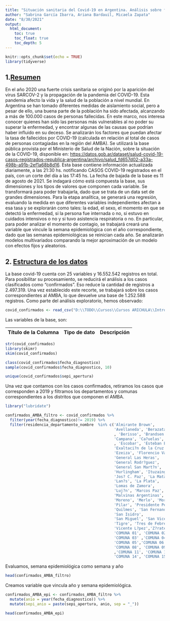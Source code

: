 ```yaml
---
title: "Situación sanitaria del Covid-19 en Argentina. Análisis sobre fallecidos de Covid-19 en AMBA"
author: "Sabrina García Ibarra, Ariana Bardauil, Micaela Zapata"
date: "8/30/2021"
output:
  html_document:
    toc: true
    toc_float: true
    toc_depth: 5
---
```


```r
knitr::opts_chunk$set(echo = TRUE)
library(tidyverse)
```

## 1.[**Resumen**]{.ul}

En el año 2020 una fuerte crisis sanitaria se originó por la aparición del virus SARCOV-2 y la propagación de la pandemia del COVID-19.
Esta pandemia afecto la vida y la salud de la población a nivel mundial.
En Argentina se han tomado diferentes medidas de aislamiento social, pero a pesar de ello, una buena parte de la población ha sido afectada, alcanzando a más de 100.000 casos de personas fallecidas.
En este marco, nos interesa conocer quienes han sido las personas más vulnerables al no poder su superar la enfermedad, y encontrar algunas de las causas que podrían haber influido en su deceso.
Se analizarán los factores que puedan afectar la tasa de fallecidos por COVID-19 (calculada en relación al total de casos de personas contagiadas en la región del AMBA).
Se utilizará la base pública provista por el Ministerio de Salud de la Nación, sobre la situación de la COVID-19, disponible en: <https://datos.gob.ar/dataset/salud-covid-19-casos-registrados-republica-argentina/archivo/salud_fd657d02-a33a-498b-a91b-2ef1a68b8d16>.
Esta base contiene información actualizada diariamente, a las 21:30 hs.
notificando CASOS COVID-19 registrados en el país, con un corte del día a las 17:45 hs.
La fecha de bajada de la base es 11 de agosto de 2021.
Se indagará cómo está compuesta la base, sus dimensiones y los tipos de valores que componen cada variable.
Se transformará para poder trabajarla, dado que se trata de un data set de grandes dimensiones.
Para la etapa analítica, se generará una regresión, evaluando la medida en que diferentes variables independientes afectan a esa tasa y se explorarán como tales: la edad, el sexo, el momento en que se detectó la enfermedad, si la persona fue internada o no, si estuvo en cuidados intensivos o no y si tuvo asistencia respiratoria o no.
En particular, para poder analizar el momento de contagio, se trabajará creará una variable que vincule la semana epidemiológica con el año correspondiente, dado que las semanas epidemiológicas se reinician cada año.
Se analizarán modelos multivariados comparando la mejor aproximación de un modelo con efectos fijos y aleatorios.

## 2. [**Estructura de los datos**]{.ul}

La base covid-19 cuenta con 25 variables y 16.552.542 registros en total.
Para posibilitar su procesamiento, se reducirá el análisis a los casos clasificados como "confirmados".
Eso reduce la cantidad de registros a 2.497.319.
Una vez establecido este recorte, se trabajará sobre los casos correspondientes al AMBA, lo que devuelve una base de 1.252.588 registros.
Como parte del análisis exploratorio, hemos observado:

```r
covid_confirmados <- read_csv("D:\\TODO\\Cursos\\Cursos ARICHULA\\Introduccion a R Estadistica UNQ\\Trabajo final\\Covid19Casos.csv")
```

Las variables de la base, son:

**Título de la Columna** |  **Tipo de dato** | **Descripción** |
----------------------| ----------------------| ----------------------|  


```r
str(covid_confirmados)
library(skimr)
skim(covid_confirmados)

class(covid_confirmados$fecha_diagnostico)
sample(covid_confirmados$fecha_diagnostico, 10)

unique(covid_confirmados$sepi_apertura)
```

Una vez que contamos con los casos confirmados, retiramos los casos que corresponden a 2019 y filtramos los departamentos y comunas correspondientes a los distritos que componen el AMBA.

```r
library("lubridate")

confirmados_AMBA_filtro <- covid_confirmados %>% 
  filter(year(fecha_diagnostico)!= 2019) %>% 
  filter(residencia_departamento_nombre  %in% c('Almirante Brown', 
                                                'Avellaneda', 'Berazatagui'
                                                , 'Berisso', 'Brandsen', 
                                                'Campana', 'Ca?uelas', 'Ensenada'
                                                , 'Escobar', 'Esteban Echeverr?a',
                                                'Exaltaci?n de la Cruz', 
                                                'Ezeiza', 'Florencio Varela',
                                                'General Las Heras', 
                                                'General Rodr?guez', 
                                                'General San Mart?n', 
                                                'Hurlingham', 'Ituzaing?', 
                                                'Jos? C. Paz', 'La Matanza', 
                                                'Lan?s', 'La Plata', 
                                                'Lomas de Zamora', 
                                                'Luj?n', 'Marcos Paz',
                                                'Malvinas Argentinas',
                                                'Moreno', 'Merlo', 'Mor?n',
                                                'Pilar', 'Presidente Per?n',
                                                'Quilmes', 'San Fernando', 
                                                'San Isidro', 
                                                'San Miguel', 'San Vicente', 
                                                'Tigre', 'Tres de Febrero', 
                                                'Vicente L?pez','Z?rate',
                                                'COMUNA 01', 'COMUNA 02',  
                                                'COMUNA 03' ,'COMUNA 04',
                                                'COMUNA 05','COMUNA 06','COMUNA 07', 
                                                'COMUNA 08', 'COMUNA 09', 'COMUNA 10'
                                                ,'COMUNA 11', 'COMUNA 12', 'COMUNA 13',
                                                'COMUNA 14', 'COMUNA 15'))
```

Evaluamos, semana epidemiológica como semana y año

```r
head(confirmados_AMBA_filtro)
```

Creamos variable que vincula año y semana epidemiológica.

```r
confirmados_AMBA_epi <- confirmados_AMBA_filtro %>% 
  mutate(anio = year(fecha_diagnostico)) %>% 
  mutate(sepi_anio = paste(sepi_apertura, anio, sep = "_"))

head(confirmados_AMBA_epi)
```
